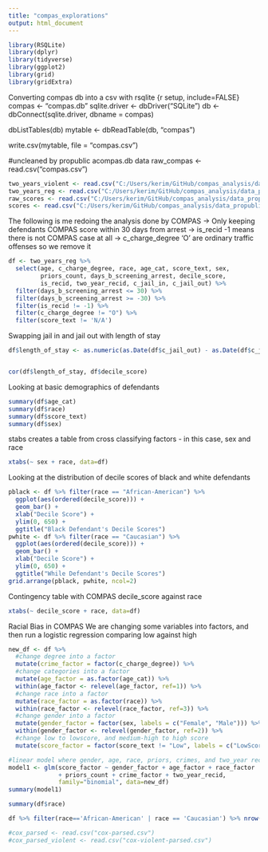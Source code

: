 ---
title: "compas_explorations"
output: html_document
---
```{r libraries, include=FALSE}
library(RSQLite)
library(dplyr)
library(tidyverse)
library(ggplot2)
library(grid)
library(gridExtra)
```
Converting compas db into a csv with rsqlite
{r setup, include=FALSE}
compas <- "compas.db"
sqlite.driver <- dbDriver("SQLite")
db <- dbConnect(sqlite.driver, dbname = compas)

dbListTables(db)
mytable <- dbReadTable(db, "compas")

write.csv(mytable, file = "compas.csv")

#uncleaned by propublic acompas.db data
raw_compas <- read.csv("compas.csv")
```{r compasdata}
two_years_violent <- read.csv("C:/Users/kerim/GitHub/compas_analysis/data_propublica/compas-scores-two-years-violent.csv")
two_years_reg <- read.csv("C:/Users/kerim/GitHub/compas_analysis/data_propublica/compas-scores-two-years.csv")
raw_scores <- read.csv("C:/Users/kerim/GitHub/compas_analysis/data_propublica/compas-scores-raw.csv")
scores <- read.csv("C:/Users/kerim/GitHub/compas_analysis/data_propublica/compas-scores.csv")
```
The following is me redoing the analysis done by COMPAS
-> Only keeping defendants COMPAS score within 30 days from arrest
-> is_recid -1 means there is not COMPAS case at all
-> c_charge_degree 'O' are ordinary traffic offenses so we remove it
```{r propublica-analysis}
df <- two_years_reg %>% 
  select(age, c_charge_degree, race, age_cat, score_text, sex, 
         priors_count, days_b_screening_arrest, decile_score, 
         is_recid, two_year_recid, c_jail_in, c_jail_out) %>%
  filter(days_b_screening_arrest <= 30) %>%
  filter(days_b_screening_arrest >= -30) %>%
  filter(is_recid != -1) %>%
  filter(c_charge_degree != "O") %>%
  filter(score_text != 'N/A')
```
Swapping jail in and jail out with length of stay
```{r}
df$length_of_stay <- as.numeric(as.Date(df$c_jail_out) - as.Date(df$c_jail_in))


cor(df$length_of_stay, df$decile_score)
```
Looking at basic demographics of defendants
```{r}
summary(df$age_cat)
summary(df$race)
summary(df$score_text)
summary(df$sex)
```
stabs creates a table from cross classifying factors - in this case, sex and race
```{r}
xtabs(~ sex + race, data=df)
```
Looking at the distribution of decile scores of black and white defendants
```{r}
pblack <- df %>% filter(race == "African-American") %>%
  ggplot(aes(ordered(decile_score))) +
  geom_bar() + 
  xlab("Decile Score") +
  ylim(0, 650) +
  ggtitle("Black Defendant's Decile Scores")
pwhite <- df %>% filter(race == "Caucasian") %>%
  ggplot(aes(ordered(decile_score))) +
  geom_bar() +
  xlab("Decile Score") +
  ylim(0, 650) +
  ggtitle("While Defendant's Decile Scores")
grid.arrange(pblack, pwhite, ncol=2)
```
Contingency table with COMPAS decile_score against race
```{r}
xtabs(~ decile_score + race, data=df)
```
Racial Bias in COMPAS
We are changing some variables into factors, and then run a logistic regression comparing low against high
```{r}
new_df <- df %>%
  #change degree into a factor
  mutate(crime_factor = factor(c_charge_degree)) %>%
  #change categories into a factor
  mutate(age_factor = as.factor(age_cat)) %>%
  within(age_factor <- relevel(age_factor, ref=1)) %>%
  #change race into a factor
  mutate(race_factor = as.factor(race)) %>%
  within(race_factor <- relevel(race_factor, ref=3)) %>%
  #change gender into a factor
  mutate(gender_factor = factor(sex, labels = c("Female", "Male"))) %>%
  within(gender_factor <- relevel(gender_factor, ref=2)) %>%
  #change low to lowscore, and medium-high to high score
  mutate(score_factor = factor(score_text != "Low", labels = c("LowScore", "HighScore")))

#linear model where gender, age, race, priors, crimes, and two_year recid determines score
model1 <- glm(score_factor ~ gender_factor + age_factor + race_factor 
              + priors_count + crime_factor + two_year_recid, 
              family="binomial", data=new_df)
summary(model1)
```

```{r}
summary(df$race)

df %>% filter(race=='African-American' | race == 'Caucasian') %>% nrow()
```

```{r coxdata}
#cox_parsed <- read.csv("cox-parsed.csv")
#cox_parsed_violent <- read.csv("cox-violent-parsed.csv")
```